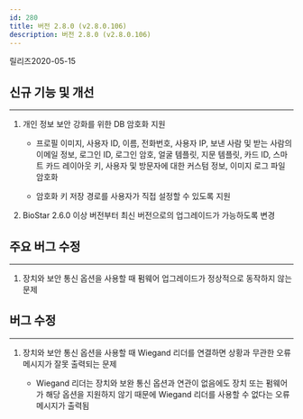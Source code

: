 ```yaml
---
id: 280
title: 버전 2.8.0 (v2.8.0.106)
description: 버전 2.8.0 (v2.8.0.106)
---
```


릴리즈<Separator/>2020-05-15

## 신규 기능 및 개선

---

1. 개인 정보 보안 강화를 위한 DB 암호화 지원

    * 프로필 이미지, 사용자 ID, 이름, 전화번호, 사용자 IP, 보낸 사람 및 받는 사람의 이메일 정보, 로그인 ID, 로그인 암호, 얼굴 템플릿, 지문 템플릿, 카드 ID, 스마트 카드 레이아웃 키, 사용자 및 방문자에 대한 커스텀 정보, 이미지 로그 파일 암호화
    
    * 암호화 키 저장 경로를 사용자가 직접 설정할 수 있도록 지원

1. BioStar 2.6.0 이상 버전부터 최신 버전으로의 업그레이드가 가능하도록 변경

## 주요 버그 수정

---

1. 장치와 보안 통신 옵션을 사용할 때 펌웨어 업그레이드가 정상적으로 동작하지 않는 문제

## 버그 수정

---

1. 장치와 보안 통신 옵션을 사용할 때 Wiegand 리더를 연결하면 상황과 무관한 오류 메시지가 잘못 출력되는 문제

    * Wiegand 리더는 장치와 보완 통신 옵션과 연관이 없음에도 장치 또는 펌웨어가 해당 옵션을 지원하지 않기 때문에 Wiegand 리더를 사용할 수 없다는 오류 메시지가 출력됨